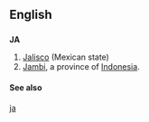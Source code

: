==English==

==={{abbreviation}}===
'''JA'''

# [[Jalisco]] (Mexican state)
#[[Jambi]], a province of [[Indonesia]].

====See also====
[[ja]]